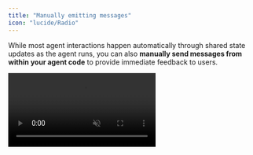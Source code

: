 ```yaml
---
title: "Manually emitting messages"
icon: "lucide/Radio"
---
```


While most agent interactions happen automatically through shared state updates as the agent runs, you can also **manually send messages from within your agent code** to provide immediate feedback to users.

<video src="/images/coagents/emit-messages.mp4" className="rounded-lg shadow-xl" loop playsInline controls autoPlay muted />
<Callout>
    This video shows the [coagents starter](https://github.com/CopilotKit/CopilotKit/tree/main/examples/coagents-starter-crewai-flows) repo with the [implementation](#implementation) section applied to it!
</Callout>

## What is this?

In CrewAI, messages are only emitted when a function is completed. CopilotKit allows you to manually emit messages
in the middle of a function's execution to provide immediate feedback to the user.

## When should I use this?

Manually emitted messages are great for **when you don't want to wait for the function** to complete **and you**:
- Have a long running task that you want to provide feedback on
- Want to provide a status update to the user
- Want to provide a warning or error message

## Implementation

<Steps>
    <Step>
        ### Run and Connect Your Agent to CopilotKit
        <RunAndConnectSnippet />
    </Step>
    <Step>
        ### Install the CopilotKit SDK
        <InstallSDKSnippet components={props.components}/>
    </Step>
    <Step>
        ### Manually emit a message
        The `copilotkit_emit_message` method allows you to emit messages early in a functions's execution to communicate status updates to the user. This is particularly useful for long running tasks.

        <Tabs groupId="language" items={['Python']} default="Python">
            <Tab value="Python">
                ```python
                from litellm import completion
                from crewai.flow.flow import start
                from copilotkit.crewai import copilotkit_emit_message # [!code highlight]
                # ...

                @start()
                async def start(self):
                    # [!code highlight:3]
                    intermediate_message = "Thinking really hard..."
                    await copilotkit_emit_message(intermediate_message)

                    # simulate a long running task
                    await asyncio.sleep(2) 

                    response = copilotkit_stream(
                        completion(
                            model="openai/gpt-4o",
                            messages=[
                                {"role": "system", "content": "You are a helpful assistant."},
                                *self.state["messages"]
                            ],
                            stream=True
                        )
                    )
                     message = response.choices[0]["message"]

                    self.state["messages"].append(message)
                ```
            </Tab>
        </Tabs>
    </Step>
    <Step>
        ### Give it a try!
        Now when you talk to your agent you'll notice that it immediately responds with the message "Thinking really hard..."
        before giving you a response 2 seconds later.
    </Step>
</Steps>
